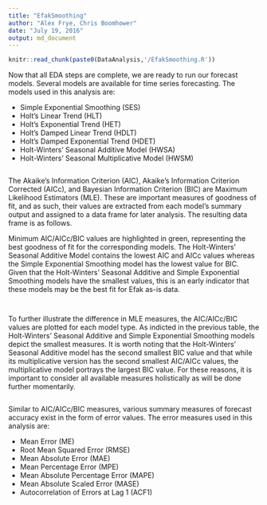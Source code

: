```yaml
---
title: "EfakSmoothing"
author: "Alex Frye, Chris Boomhower"
date: "July 19, 2016"
output: md_document
---
```


```r
knitr::read_chunk(paste0(DataAnalysis,'/EfakSmoothing.R'))
```

Now that all EDA steps are complete, we are ready to run our forecast models. Several models are available for time series forecasting. The models used in this analysis are:

* Simple Exponential Smoothing (SES)
* Holt's Linear Trend (HLT)
* Holt's Exponential Trend (HET)
* Holt's Damped Linear Trend (HDLT)
* Holt's Damped Exponential Trend (HDET)
* Holt-Winters' Seasonal Additive Model (HWSA)
* Holt-Winters' Seasonal Multiplicative Model (HWSM)

```r
```

The Akaike’s Information Criterion (AIC), Akaike's Information Criterion Corrected (AICc), and Bayesian Information Criterion (BIC) are Maximum Likelihood Estimators (MLE). These are important measures of goodness of fit, and as such, their values are extracted from each model's summary output and assigned to a data frame for later analysis. The resulting data frame is as follows.

Minimum AIC/AICc/BIC values are highlighted in green, representing the best goodness of fit for the corresponding models. The Holt-Winters' Seasonal Additive Model contains the lowest AIC and AICc values whereas the Simple Exponential Smoothing model has the lowest value for BIC. Given that the Holt-Winters' Seasonal Additive and Simple Exponential Smoothing models have the smallest values, this is an early indicator that these models may be the best fit for Efak as-is data.

```r
```

```r
```

To further illustrate the difference in MLE measures, the AIC/AICc/BIC values are plotted for each model type. As indicted in the previous table, the Holt-Winters' Seasonal Additive and Simple Exponential Smoothing models depict the smallest measures. It is worth noting that the Holt-Winters' Seasonal Additive model has the second smallest BIC value and that while its multiplicative version has the second smallest AIC/AICc values, the multiplicative model portrays the largest BIC value. For these reasons, it is important to consider all available measures holistically as will be done further momentarily.

```r
```

Similar to AIC/AICc/BIC measures, various summary measures of forecast accuracy exist in the form of error values. The error measures used in this analysis are:

* Mean Error (ME)
* Root Mean Squared Error (RMSE)
* Mean Absolute Error (MAE)
* Mean Percentage Error (MPE)
* Mean Absolute Percentage Error (MAPE)
* Mean Absolute Scaled Error (MASE)
* Autocorrelation of Errors at Lag 1 (ACF1)



```r
```

```r
```

```r
```

```r
```

```r
```

```r
```

```r
```

```r
```

```r
```

